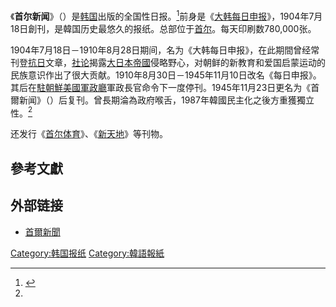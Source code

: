 {{Infobox Korean name
|img=Korea Press Center 20190608 001.jpg
|caption=首爾新聞總部所在大廈
|hangul=서울신문
|hanja=서울新聞
|rr=Seoul Shinmun
|mr=Sŏul Shinmun
}}
《'''首尔新闻'''》（{{kor|서울신문|서울新聞}}）是[[韩国|韩国]]出版的全国性日报。<ref name="立场_苹果报道">{{Cite news|url=https://www.thestandnews.com/media/%E8%98%8B%E6%9E%9C%E6%97%A5%E5%A0%B1-%E8%83%BD%E5%83%8F%E9%9F%93%E5%9C%8B%E5%A0%B1%E7%B4%99%E9%82%A3%E6%A8%A3%E6%B5%B4%E7%81%AB%E9%87%8D%E7%94%9F%E5%97%8E|title=《蘋果日報》能像韓國報紙那樣浴火重生嗎？|author=oNo|work=立場新聞|date=2021-06-27|accessdate=2021-08-10|archive-date=2021-08-11|archive-url=https://web.archive.org/web/20210811041517/https://www.thestandnews.com/media/%E8%98%8B%E6%9E%9C%E6%97%A5%E5%A0%B1-%E8%83%BD%E5%83%8F%E9%9F%93%E5%9C%8B%E5%A0%B1%E7%B4%99%E9%82%A3%E6%A8%A3%E6%B5%B4%E7%81%AB%E9%87%8D%E7%94%9F%E5%97%8E|dead-url=no}}</ref>前身是《[[大韩每日申报|大韩每日申报]]》，1904年7月18日創刊，是韓国历史最悠久的报纸。总部位于[[首尔|首尔]]。每天印刷数780,000张。

1904年7月18日－1910年8月28日期间，名为《大韩每日申报》，在此期間曾经常刊登[[抗日|抗日]]文章，[[社论|社论]]揭露[[大日本帝國|大日本帝國]]侵略野心，对朝鲜的新教育和爱国启蒙运动的民族意识作出了很大贡献。1910年8月30日－1945年11月10日改名《每日申报》。其后在[[駐朝鮮美國陸軍司令部軍政廳|駐朝鮮美國軍政廳]]軍政長官命令下一度停刊。1945年11月23日更名为《首爾新闻》（{{lang|ko|서울新聞}}）后复刊。曾長期淪為政府喉舌，1987年韓國民主化之後方重獲獨立性。<ref name="立场_苹果报道"/>

还发行《[[首尔体育|首尔体育]]》、《[[新天地|新天地]]》等刊物。

==參考文獻==
{{reflist}}

==外部链接==
*[http://www.seoul.co.kr 首爾新聞] {{Wayback|url=http://www.seoul.co.kr/ |date=20110722135550 }}

[[Category:韩国报纸|Category:韩国报纸]]
[[Category:韓語報紙|Category:韓語報紙]]